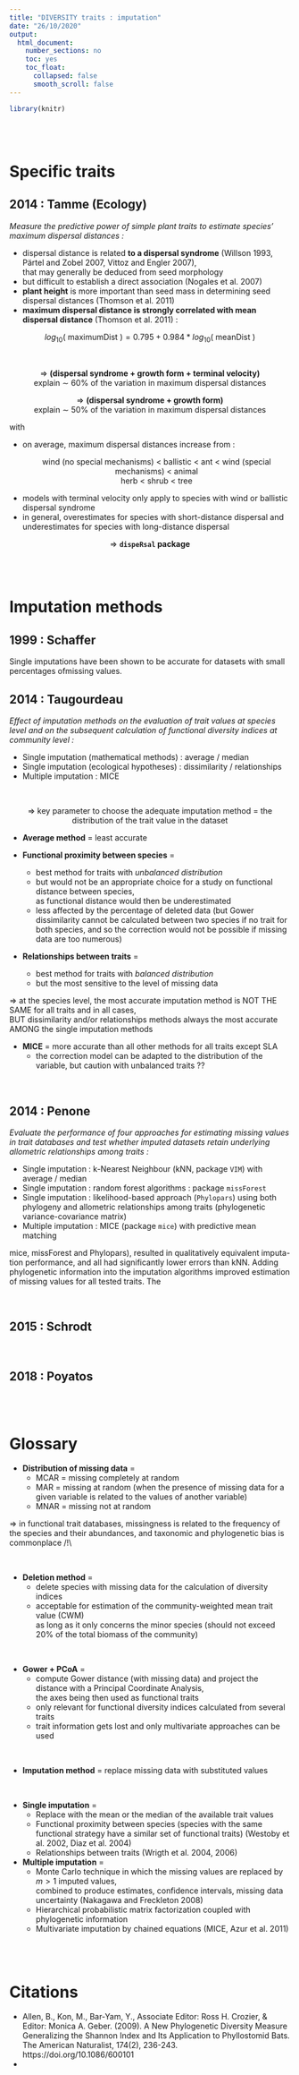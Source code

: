 ```yaml
---
title: "DIVERSITY traits : imputation"
date: "26/10/2020"
output:
  html_document:
    number_sections: no
    toc: yes
    toc_float:
      collapsed: false
      smooth_scroll: false
---	
```



```r
library(knitr)
```

<br/>
<br/>

# Specific traits

## 2014 : Tamme (Ecology)

*Measure the predictive power of simple plant traits to estimate species’ maximum dispersal distances :*

- dispersal distance is related **to a dispersal syndrome** (Willson 1993, Pärtel and Zobel 2007, Vittoz and Engler 2007),  
that may generally be deduced from seed morphology
- but difficult to establish a direct association (Nogales et al. 2007)
- **plant height** is more important than seed mass in determining seed dispersal distances (Thomson et al. 2011)
- **maximum dispersal distance is strongly correlated with mean dispersal distance** (Thomson et al. 2011) :

$$ log_{10}(\text{ maximumDist }) = 0.795 + 0.984 * log_{10}(\text{ meanDist })$$

<br/>

<div style="text-align:center;">
$\Rightarrow$ **(dispersal syndrome + growth form + terminal velocity)**  
explain $\sim$ 60$\%$ of the variation in maximum dispersal distances

$\Rightarrow$ **(dispersal syndrome + growth form)**  
explain $\sim$ 50$\%$ of the variation in maximum dispersal distances
</div>

with

* on average, maximum dispersal distances increase from :  
<div style="text-align:center;">
wind (no special mechanisms) < ballistic < ant < wind (special mechanisms) < animal  
herb < shrub < tree
</div>
* models with terminal velocity only apply to species with wind or ballistic dispersal syndrome
* in general, overestimates for species with short-distance dispersal and underestimates for species with long-distance dispersal

<div style="text-align:center;">
$\Rightarrow$ **`dispeRsal` package**
</div>

<br/><br/>

# Imputation methods

## 1999 : Schaffer

Single imputations have been shown to be accurate for datasets with small percentages ofmissing values.

## 2014 : Taugourdeau

*Effect of imputation methods on the evaluation of trait values at species level and on the subsequent calculation of functional diversity indices at community level :*

- Single imputation (mathematical methods) : average / median
- Single imputation (ecological hypotheses) : dissimilarity / relationships
- Multiple imputation : MICE

<br/>

<div style="text-align:center;">
$\Rightarrow$ key parameter to choose the adequate imputation method = the distribution of the trait value in the dataset
</div>

- **Average method** = least accurate

- **Functional proximity between species** =
    - best method for traits with *unbalanced distribution*
    - but would not be an appropriate choice for a study on functional distance between species,  
    as functional distance would then be underestimated
    - less affected by the percentage of deleted data (but Gower dissimilarity cannot be calculated between two species if no trait for both species, and so the correction would not be possible if missing data are too numerous)


- **Relationships between traits** =
    - best method for traits with *balanced distribution*
    - but the most sensitive to the level of missing data

$\Rightarrow$ at the species level, the most accurate imputation method is NOT THE SAME for all traits and in all cases,  
BUT dissimilarity and/or relationships methods always the most accurate AMONG the single imputation methods

- **MICE** = more accurate than all other methods for all traits except SLA
    - the correction model can be adapted to the distribution of the variable, but caution with unbalanced traits ??



<br/>

## 2014 : Penone

*Evaluate the performance of four approaches for estimating missing values in trait databases and test whether imputed datasets retain underlying allometric relationships among traits :*

- Single imputation : k-Nearest Neighbour (kNN, package `VIM`) with average / median
- Single imputation : random forest algorithms : package `missForest`
- Single imputation : likelihood-based approach (`Phylopars`) using both phylogeny and allometric relationships among traits (phylogenetic variance-covariance matrix)
- Multiple imputation : MICE (package `mice`) with predictive mean matching



mice, missForest and Phylopars), resulted in qualitatively equivalent imputa- tion performance, and all had significantly lower errors than kNN. Adding phylogenetic information into the imputation algorithms improved estimation of missing values for all tested traits. The

<br/>

## 2015 : Schrodt

<br/>

## 2018 : Poyatos


<br/>
<br/>


# Glossary

- **Distribution of missing data** = 
    - MCAR = missing completely at random
    - MAR = missing at random (when the presence of missing data for a given variable is related to the values of another variable)
    - MNAR = missing not at random

$\Rightarrow$ in functional trait databases, missingness is related to the frequency of the species and their abundances, and taxonomic and phylogenetic bias is commonplace $/!\setminus$

<br/>

- **Deletion method** =
    - delete species with missing data for the calculation of diversity indices
    - acceptable for estimation of the community-weighted mean trait value (CWM)  
    as long as it only concerns the minor species (should not exceed 20$\%$ of the total biomass of the community)

<br/>

- **Gower + PCoA** =
    - compute Gower distance (with missing data) and project the distance with a Principal Coordinate Analysis,  
    the axes being then used as functional traits
    - only relevant for functional diversity indices calculated from several traits
    - trait information gets lost and only multivariate approaches can be used

<br/>

- **Imputation method** = replace missing data with substituted values

<br/>

- **Single imputation** =
    - Replace with the mean or the median of the available trait values
    - Functional proximity between species (species with the same functional strategy have a similar set of functional traits) (Westoby et al. 2002, Diaz et al. 2004)
    - Relationships between traits (Wrigth et al. 2004, 2006)
- **Multiple imputation** =
    - Monte Carlo technique in which the missing values are replaced by $m > 1$ imputed values,  
        combined to produce estimates, confidence intervals, missing data uncertainty (Nakagawa and Freckleton 2008)
    - Hierarchical probabilistic matrix factorization coupled with phylogenetic information
    - Multivariate imputation by chained equations (MICE, Azur et al. 2011)


<br/>
<br/>


# Citations

- Allen, B., Kon, M., Bar‐Yam, Y., Associate Editor: Ross H. Crozier, & Editor: Monica A. Geber. (2009). A New Phylogenetic Diversity Measure Generalizing the Shannon Index and Its Application to Phyllostomid Bats. The American Naturalist, 174(2), 236-243. https://doi.org/10.1086/600101
- 

